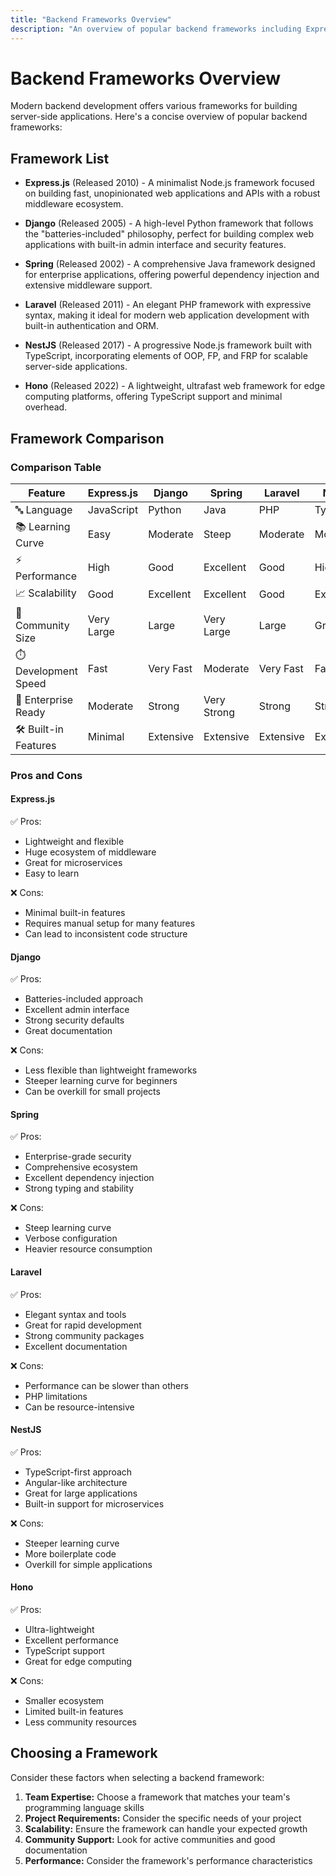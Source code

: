 ```yaml
---
title: "Backend Frameworks Overview"
description: "An overview of popular backend frameworks including Express.js, Django, Spring, and Laravel."
---
```


# Backend Frameworks Overview

Modern backend development offers various frameworks for building server-side applications. Here's a concise overview of popular backend frameworks:

## Framework List

- **Express.js** (Released 2010) - A minimalist Node.js framework focused on building fast, unopinionated web applications and APIs with a robust middleware ecosystem.

- **Django** (Released 2005) - A high-level Python framework that follows the "batteries-included" philosophy, perfect for building complex web applications with built-in admin interface and security features.

- **Spring** (Released 2002) - A comprehensive Java framework designed for enterprise applications, offering powerful dependency injection and extensive middleware support.

- **Laravel** (Released 2011) - An elegant PHP framework with expressive syntax, making it ideal for modern web application development with built-in authentication and ORM.

- **NestJS** (Released 2017) - A progressive Node.js framework built with TypeScript, incorporating elements of OOP, FP, and FRP for scalable server-side applications.

- **Hono** (Released 2022) - A lightweight, ultrafast web framework for edge computing platforms, offering TypeScript support and minimal overhead.

## Framework Comparison

### Comparison Table

| Feature | Express.js | Django | Spring | Laravel | NestJS | Hono |
|---------|------------|---------|---------|----------|---------|-------|
| 🔤 Language | JavaScript | Python | Java | PHP | TypeScript | TypeScript |
| 📚 Learning Curve | Easy | Moderate | Steep | Moderate | Moderate | Easy |
| ⚡ Performance | High | Good | Excellent | Good | High | Excellent |
| 📈 Scalability | Good | Excellent | Excellent | Good | Excellent | Good |
| 👥 Community Size | Very Large | Large | Very Large | Large | Growing | Small |
| ⏱️ Development Speed | Fast | Very Fast | Moderate | Very Fast | Fast | Very Fast |
| 🏢 Enterprise Ready | Moderate | Strong | Very Strong | Strong | Strong | Moderate |
| 🛠️ Built-in Features | Minimal | Extensive | Extensive | Extensive | Extensive | Minimal |

### Pros and Cons

#### Express.js
✅ Pros:
- Lightweight and flexible
- Huge ecosystem of middleware
- Great for microservices
- Easy to learn

❌ Cons:
- Minimal built-in features
- Requires manual setup for many features
- Can lead to inconsistent code structure

#### Django
✅ Pros:
- Batteries-included approach
- Excellent admin interface
- Strong security defaults
- Great documentation

❌ Cons:
- Less flexible than lightweight frameworks
- Steeper learning curve for beginners
- Can be overkill for small projects

#### Spring
✅ Pros:
- Enterprise-grade security
- Comprehensive ecosystem
- Excellent dependency injection
- Strong typing and stability

❌ Cons:
- Steep learning curve
- Verbose configuration
- Heavier resource consumption

#### Laravel
✅ Pros:
- Elegant syntax and tools
- Great for rapid development
- Strong community packages
- Excellent documentation

❌ Cons:
- Performance can be slower than others
- PHP limitations
- Can be resource-intensive

#### NestJS
✅ Pros:
- TypeScript-first approach
- Angular-like architecture
- Great for large applications
- Built-in support for microservices

❌ Cons:
- Steeper learning curve
- More boilerplate code
- Overkill for simple applications

#### Hono
✅ Pros:
- Ultra-lightweight
- Excellent performance
- TypeScript support
- Great for edge computing

❌ Cons:
- Smaller ecosystem
- Limited built-in features
- Less community resources

## Choosing a Framework

Consider these factors when selecting a backend framework:

1. **Team Expertise:** Choose a framework that matches your team's programming language skills
2. **Project Requirements:** Consider the specific needs of your project
3. **Scalability:** Ensure the framework can handle your expected growth
4. **Community Support:** Look for active communities and good documentation
5. **Performance:** Consider the framework's performance characteristics
